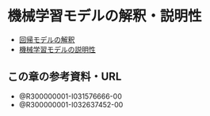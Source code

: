 # 機械学習モデルの解釈・説明性

- [回帰モデルの解釈](0601_interpretable_model.qmd)
- [機械学習モデルの説明性](0602_patial_dependence.qmd)

## この章の参考資料・URL

- @R300000001-I031576666-00
- @R300000001-I032637452-00
